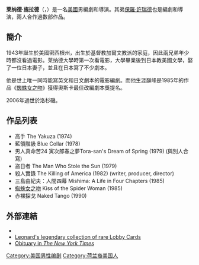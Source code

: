 {{multiple issues|
{{copyedit|time=2014-12-31T12:45:27+00:00}}
{{expand|time=2014-12-31T12:45:27+00:00}}
{{unreferenced|time=2014-12-31T12:45:27+00:00}}
}}
'''莱纳德·施拉德'''（{{lang-en|Leonard Schrader}}，{{bd|1943年|11月30日|2006年|11月2日}}）是一名[[美國|美國]]男編劇和導演。其弟[[保羅·許瑞德|保羅·許瑞德]]也是編劇和導演，兩人合作過數部作品。

== 簡介 ==
1943年誕生於美國密西根州，出生於基督教加爾文教派的家庭，因此兩兄弟年少時都沒看過電影。莱纳德大學時第一次看電影，大學畢業後到日本教美國文學，娶了一位日本妻子，並且在日本寫了不少劇本。

他是世上唯一同時能寫英文和日文劇本的電影編劇。而他生涯巔峰是1985年的作品《[[蜘蛛女之吻|蜘蛛女之吻]]》獲得奧斯卡最佳改編劇本獎提名。

2006年過世於洛杉磯。

== 作品列表 ==
*高手 The Yakuza (1974) 
*藍領階級 Blue Collar (1978)
*男人真命苦24 寅次郎春之夢Tora-san's Dream of Spring (1979) (與別人合寫) 
*盜日者 The Man Who Stole the Sun (1979) 
*殺人實錄 The Killing of America (1982) (writer, producer, director) 
*三島由紀夫：人間四幕 Mishima: A Life in Four Chapters (1985) 
*[[蜘蛛女之吻|蜘蛛女之吻]] Kiss of the Spider Woman (1985) 
*赤裸探戈 Naked Tango (1990)

==外部連結==
*{{IMDb name|id=0775055|name=Leonard Schrader}}
*[http://www.leonardschradercollection.com/ Leonard's legendary collection of rare Lobby Cards]
*[https://www.nytimes.com/2006/11/07/obituaries/07schrader.html/ Obituary in ''The New York Times'']

{{Authority control}}
{{DEFAULTSORT:Schrader, Leonard}}
[[Category:美国男性编剧|Category:美国男性编剧]]
[[Category:荷兰裔美国人|Category:荷兰裔美国人]]